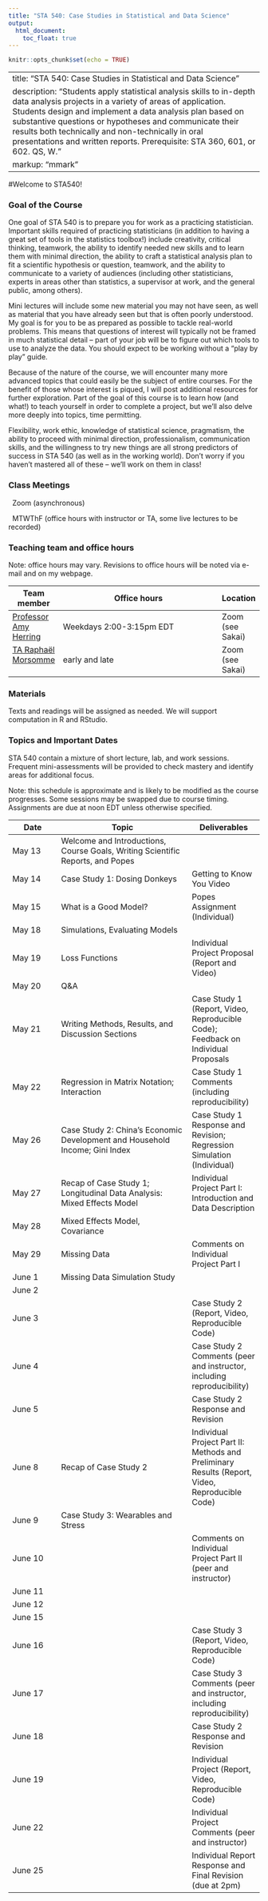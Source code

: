 ```yaml
---
title: "STA 540: Case Studies in Statistical and Data Science"
output: 
  html_document:
    toc_float: true
---
```



```r
knitr::opts_chunk$set(echo = TRUE)
```

---
title: "STA 540: Case Studies in Statistical and Data Science"
description: "Students apply statistical analysis skills to in-depth data analysis projects in a variety of areas of application. Students design and implement a data analysis plan based on substantive questions or hypotheses and communicate their results both technically and non-technically in oral presentations and written reports. Prerequisite: STA 360, 601, or 602. QS, W."
markup: "mmark"
---



#Welcome to STA540!

### Goal of the Course

One goal of STA 540 is to prepare you for work as a practicing statistician. Important skills required of practicing statisticians (in addition to having a great set of tools in the statistics toolbox!) include creativity, critical thinking, teamwork, the ability to identify needed new skills and to learn them with minimal direction, the ability to craft a statistical analysis plan to fit a scientific hypothesis or question, teamwork, and the ability to communicate to a variety of audiences (including other statisticians, experts in areas other than statistics, a supervisor at work, and the general public, among others). 

Mini lectures will include some new material you may not have seen, as well as material that you have already seen but that is often poorly understood. My goal is for you to be as prepared as possible to tackle real-world problems. This means that questions of interest will typically not be framed in much statistical detail -- part of your job will be to figure out which tools to use to analyze the data.  You should expect to be working without a "play by play" guide.

Because of the nature of the course, we will encounter many more advanced topics that could easily be the subject of entire courses. For the benefit of those whose interest is piqued, I will post additional resources for further exploration. Part of the goal of this course is to learn how (and what!) to teach yourself in order to complete a project, but we'll also  delve more deeply into topics, time permitting.

Flexibility, work ethic, knowledge of statistical science, pragmatism, the ability to proceed with minimal direction, professionalism, communication skills, and the willingness to try new things are all strong predictors of success in STA 540 (as well as in the working world). Don't worry if you haven't mastered all of these -- we'll work on them in class! 

### Class Meetings

<font color="#6CA0DC"><i class="fas fa-university fa-lg"></i></font> &nbsp; Zoom (asynchronous)

<font color="#6CA0DC"><i class="fas fa-calendar-alt fa-lg"></i></font> &nbsp; MTWThF (office hours with instructor or TA, some live lectures to be recorded)


### Teaching team and office hours 


Note: office hours may vary. Revisions to office hours will be noted via e-mail and on my webpage. 

| Team member | Office hours | Location |
| ----------  | -------------------------------------         | ---- |
| [Professor Amy Herring](https://stat.duke.edu/people/amy-h-herring)  <a href="mailto:amy.herring@duke.edu" title="email"><i class="fa fa-envelope"></i></a> &nbsp;  | Weekdays 2:00-3:15pm EDT | Zoom (see Sakai) |
 [TA Rapha&euml;l Morsomme](https://stat.duke.edu/people/raphaël-morsomme-0)  <a href="mailto:raphael.morsomme@duke.edu" title="email"><i class="fa fa-envelope"></i></a> &nbsp;  | early and late | Zoom (see Sakai)

                  


### Materials

Texts and readings will be assigned as needed. We will support computation in R and RStudio. 


### Topics and Important Dates

STA 540 contain a mixture of short lecture, lab, and work sessions. Frequent mini-assessments will be provided to check mastery and identify areas for additional focus.

Note: this schedule is approximate and is likely to be modified as the course progresses. Some sessions may be swapped due to course timing. Assignments are due at noon EDT unless otherwise specified. 



|Date           |Topic                      |Deliverables     |
| ----------    | ---------------------------         | --------------- |
| May 13     | Welcome and Introductions, Course Goals, Writing Scientific Reports, and  Popes      |         |
| May 14    | Case Study 1: Dosing Donkeys  |   Getting to Know You Video |             
| May 15     | What is a Good Model?      |  Popes Assignment (Individual)     |
| May 18    | Simulations, Evaluating Models    |      |
| May 19   | Loss Functions  |  Individual Project Proposal (Report and Video)   |
| May 20   | Q\&A |   |
| May 21  | Writing Methods, Results, and Discussion Sections | Case Study 1 (Report, Video, Reproducible Code); Feedback on Individual Proposals  |
| May 22  | Regression in Matrix Notation; Interaction | Case Study 1 Comments (including reproducibility)   |
| May 26  | Case Study 2: China's Economic Development and  Household Income; Gini Index | Case Study 1 Response and Revision; Regression Simulation (Individual)    |
| May 27  | Recap of Case Study 1; Longitudinal Data Analysis: Mixed Effects Model  | Individual Project Part I: Introduction and Data Description |
| May 28  | Mixed Effects Model, Covariance |   |
| May 29  | Missing Data |  Comments on Individual Project Part I |
| June 1  | Missing Data Simulation Study |  |
| June 2 |  |  |
| June 3 |   |  Case Study 2 (Report, Video, Reproducible Code) |
| June 4  |         | Case Study 2 Comments (peer and instructor, including reproducibility) |
| June 5    |  | Case Study 2 Response and Revision   | 
| June 8   | Recap of Case Study 2 | Individual Project Part II: Methods and Preliminary Results (Report, Video, Reproducible Code) | 
| June 9   | Case Study 3: Wearables and Stress |  |
| June 10  |  | Comments on Individual Project Part II (peer and instructor) |
| June 11   |  |   |
| June 12    | |   |
| June 15  | |  | 
| June 16    | | Case Study 3 (Report, Video, Reproducible Code)  | 
| June 17    |  |  Case Study 3 Comments (peer and instructor, including reproducibility) | 
| June 18   |  | Case Study 2 Response and Revision |
| June 19   | | Individual Project (Report, Video, Reproducible Code) | 
| June 22   | | Individual Project Comments (peer and instructor) |  
| June 25    | | Individual Report Response and Final Revision (due at 2pm) | 

